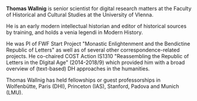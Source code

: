 **Thomas Wallnig** is senior scientist for digital research matters at the Faculty of Historical and Cultural Studies at the University of VIenna.

He is an early modern intellectual historian and editor of historical sources by training, and holds a venia legendi in Modern History.

He was PI of FWF Start Project "Monastic Enlightenment and the Bendictine Republic of Letters" as well as of several other correspondence-related projects. He co-chaired COST Action IS1310 "Reassembling the Republic of Letters in the DIgital Age" (2014-2018/9) which provided him with a broad overview of (text-based) DH approaches in the humanities.

Thomas Wallnig has held fellowships or guest professorships in Wolfenbütte, Paris (DHI), Princeton (IAS), Stanford, Padova and Munich (LMU).

